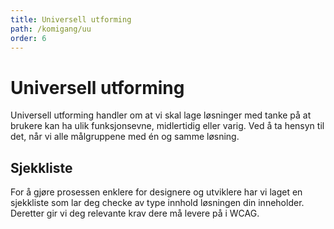 ```yaml
---
title: Universell utforming
path: /komigang/uu
order: 6
---
```



# Universell utforming

<Ingress>
    Universell utforming handler om at vi skal lage løsninger med tanke på at brukere kan ha ulik funksjonsevne,
    midlertidig eller varig. Ved å ta hensyn til det, når vi alle målgruppene med én og samme løsning.
</Ingress>

## Sjekkliste

For å gjøre prosessen enklere for designere og utviklere har vi laget en sjekkliste som lar deg checke av type innhold løsningen din inneholder. Deretter gir vi deg relevante krav dere må levere på i WCAG.

<UU />
